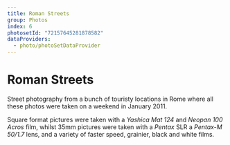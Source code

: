 ```yaml
---
title: Roman Streets
group: Photos
index: 6
photosetId: "72157645281878582"
dataProviders:
  - photo/photoSetDataProvider
---
```



# Roman Streets

Street photography from a bunch of touristy locations in Rome where all these photos were taken on a weekend in January 2011.

Square format pictures were taken with a _Yashica Mat 124_ and _Neopan 100 Acros_ film, whilst 35mm pictures were taken with a _Pentax_ SLR a _Pentax-M 50/1.7_ lens, and a variety of faster speed, grainier, black and white films.

<PhotoSet />
